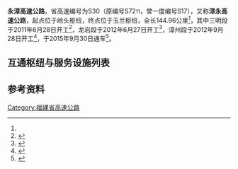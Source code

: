 {{中国高速公路信息框
|省名=Fujian
|编号=S30
|自定头部=[[File:Fujian_Expwy_S30_sign_no_name.svg|100px]]
|名称=永安 - 漳州高速公路
|路线简称=永漳
|已通车里程=144.96
|起点={{China Expwy Name|G72}}岭头枢纽
|终点={{China Expwy Name|G1523}}{{China Expwy Name|G76}}玉兰枢纽
|始建日期=2011年6月28日
|最近通车日期=2015年9月30日
}}
'''永漳高速公路'''，省高速编号为S30（原编号S72<small>11</small>，曾一度编号S17），又称'''漳永高速公路'''，起点位于{{China Expwy Name|G72}}岭头枢纽，终点位于{{China Expwy Name|G1523}}{{China Expwy Name|G76}}玉兰枢纽，全长144.96公里<ref name="通车"/>，其中三明段于2011年6月28日开工<ref>{{Cite web|title=漳永高速公路三明段动工 第A1版:要闻 20110629期 三明日报|url=http://old.smnet.com.cn/shtml/smrb/20110629/25691.shtml|accessdate=2020-11-18|work=old.smnet.com.cn|archive-date=2020-11-18|archive-url=https://web.archive.org/web/20201118020103/http://old.smnet.com.cn/shtml/smrb/20110629/25691.shtml|dead-url=no}}</ref>，龙岩段于2012年6月27日开工<ref>{{Cite web|title=漳永高速公路龙岩段昨日正式开工建设 - 闽西日报 - 东南网|url=http://www.fjsen.com/a/2012-06/28/content_8711711.htm|accessdate=2020-11-18|work=www.fjsen.com|archive-date=2020-11-18|archive-url=https://web.archive.org/web/20201118015718/http://www.fjsen.com/a/2012-06/28/content_8711711.htm|dead-url=no}}</ref>，漳州段于2012年9月28日开工<ref>{{Cite web|title=漳永高速漳州段正式开建 预计2015年通车-闽南网|url=http://zz.mnw.cn/news/157736.html|accessdate=2020-11-18|work=zz.mnw.cn|archive-date=2020-11-18|archive-url=https://web.archive.org/web/20201118015719/http://zz.mnw.cn/news/157736.html|dead-url=no}}</ref>，于2015年9月30日通车<ref name="通车">{{Cite web|title=漳永高速公路今日通车 – 福建省高速公路集团有限公司|url=http://www.fjgsgl.com/%E5%85%B6%E5%AE%83/722|accessdate=2020-11-18|work=www.fjgsgl.com|archive-date=2020-11-18|archive-url=https://web.archive.org/web/20201118014023/http://www.fjgsgl.com/%E5%85%B6%E5%AE%83/722|dead-url=no}}</ref>。

==互通枢纽与服务设施列表==
{{Start expwy exit box|place=1}}
{{Expwy exit item|type=H|name=岭头|dist start=0/177|place=[[三明市|三明市]]<br/>[[永安市|永安市]]|place rows=1|highway connection={{China Expwy Name|G72}}}}
{{Expwy exit item|type=E|name=新桥|dist start=24|place=[[龙岩市|龙岩市]]<br/>[[漳平市|漳平市]]|place rows=4}}
{{Expwy exit item|type=S|name=和睦|dist start=30}}
{{Expwy exit item|type=H|name=和平|dist start=57/339|highway connection={{China Expwy Name|S21|P=Fujian}}}}
{{Expwy exit item|type=E|name=漳平南|dist start=62|road connection={{中国国道名|235}}}}
{{Expwy exit item|type=E|name=华安|dist start=98|place=[[漳州市|漳州市]]<br/>[[华安县|华安县]]|place rows=6|road connection={{中国国道名|358}}}}
{{Expwy exit item|type=S|name=华丰|dist start=101}}
{{Expwy exit item|type=E|name=华安土楼|dist start=111|road connection={{中国省道名|219|P=福建}}}}
{{Expwy exit item|type=E|name=华安沙建|dist start=132|road connection={{中国省道名|219|P=福建}}}}
{{Expwy exit item|type=E|name=华安开发区|dist start=142|road connection=九龙大道}}
{{Expwy exit item|type=H|name=玉兰|dist start=144/46/954|highway connection={{China Expwy Name|G76}}<br/>{{China Expwy Name|G1523}}}}
{{End expwy exit box|place=1}}

==参考资料==
{{Reflist}}
{{福建省高速公路}}

[[Category:福建省高速公路|Category:福建省高速公路]]